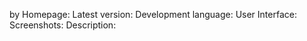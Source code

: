 '''{{{name}}}'''
by ''{{{author}}}''
Homepage: {{{website}}}
Latest version: {{{version}}}
Development language: {{{devlanguage}}}
User Interface: {{{ui}}}
Screenshots: {{{screenshots}}}
Description: {{{description}}}
